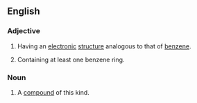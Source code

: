==English==

===Adjective===
{{en-adj}}

# {{context|organic chemistry|lang=en}} Having an [[electronic]] [[structure]] analogous to that of [[benzene]].
# {{context|organic chemistry|lang=en}} Containing at least one benzene ring.

===Noun===
{{en-noun}}

# {{context|organic chemistry|lang=en}} A [[compound]] of this kind.
